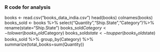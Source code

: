### R code for analysis
books <- read.csv("books_data_india.csv")
head(books)
colnames(books)
books_sold <- books %>% select("Quantity","Ship.State","Category")%>%
  rename(state="Ship.State")
books_sold$Category <- tolower(books_sold$Category)
books_sold$state <- toupper(books_sold$state)
books_sold %>% group_by(Category) %>% summarize(total_books=sum(Quantity))


